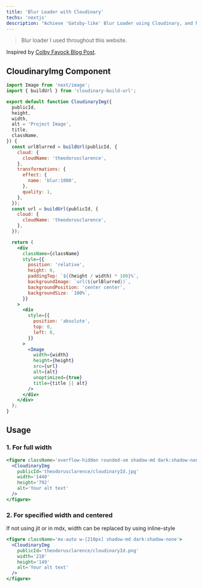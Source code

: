```yaml
---
title: 'Blur Loader with Cloudinary'
techs: 'nextjs'
description: "Achieve 'Gatsby-like' Blur Loader using Cloudinary, and Next Image."
---
```


> Blur loader I used throughout this website.

Inspired by [Colby Fayock Blog Post](https://spacejelly.dev/posts/how-to-use-cloudinary-images-in-next-js-with-blurred-placeholders/).

## CloudinaryImg Component

```jsx
import Image from 'next/image';
import { buildUrl } from 'cloudinary-build-url';

export default function CloudinaryImg({
  publicId,
  height,
  width,
  alt = 'Project Image',
  title,
  className,
}) {
  const urlBlurred = buildUrl(publicId, {
    cloud: {
      cloudName: 'theodorusclarence',
    },
    transformations: {
      effect: {
        name: 'blur:1000',
      },
      quality: 1,
    },
  });
  const url = buildUrl(publicId, {
    cloud: {
      cloudName: 'theodorusclarence',
    },
  });

  return (
    <div
      className={className}
      style={{
        position: 'relative',
        height: 0,
        paddingTop: `${(height / width) * 100}%`,
        backgroundImage: `url(${urlBlurred})`,
        backgroundPosition: 'center center',
        backgroundSize: `100%`,
      }}
    >
      <div
        style={{
          position: 'absolute',
          top: 0,
          left: 0,
        }}
      >
        <Image
          width={width}
          height={height}
          src={url}
          alt={alt}
          unoptimized={true}
          title={title || alt}
        />
      </div>
    </div>
  );
}
```

## Usage

### 1. For full width

```jsx
<figure className='overflow-hidden rounded-sm shadow-md dark:shadow-none'>
  <CloudinaryImg
    publicId='theodorusclarence/cloudinaryId.jpg'
    width='1440'
    height='792'
    alt='Your alt text'
  />
</figure>
```

### 2. For specified width and centered

If not using jit or in mdx, width can be replaced by using inline-style

```jsx
<figure className='mx-auto w-[210px] shadow-md dark:shadow-none'>
  <CloudinaryImg
    publicId='theodorusclarence/cloudinaryId.png'
    width='210'
    height='149'
    alt='Your alt text'
  />
</figure>
```
